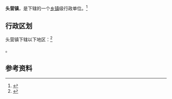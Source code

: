 {{中国乡级行政区|64/04/02/107/000}}

'''头营镇'''，是{{PRC admin/fullname|64/04/02/107/000|3}}下辖的一个[[乡镇|乡镇]]级行政单位。<ref>{{PRC admin/ref sgc|{{PRC admin/parent|64/04/02/107/000}}}}</ref>

== 行政区划 ==

头营镇下辖以下地区：<ref>{{PRC admin/ref sgc|64/04/02/107/000}}</ref>

{{PRC admin/children|64/04/02/107/000}}。

== 参考资料 ==

{{reflist}}

{{行政区划小作品}}
{{PRC admin/navcat|64/04/02/107/000}}